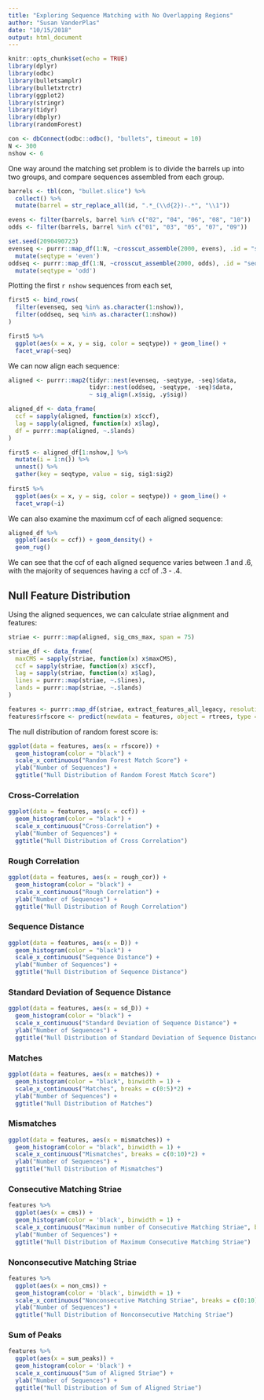 ```yaml
---
title: "Exploring Sequence Matching with No Overlapping Regions"
author: "Susan VanderPlas"
date: "10/15/2018"
output: html_document
---
```


```r
knitr::opts_chunk$set(echo = TRUE)
library(dplyr)
library(odbc)
library(bulletsamplr)
library(bulletxtrctr)
library(ggplot2)
library(stringr)
library(tidyr)
library(dbplyr)
library(randomForest)
```
```r
con <- dbConnect(odbc::odbc(), "bullets", timeout = 10)
N <- 300
nshow <- 6
```

One way around the matching set problem is to divide the barrels up into two groups, and compare sequences assembled from each group. 

```r
barrels <- tbl(con, "bullet.slice") %>%
  collect() %>%
  mutate(barrel = str_replace_all(id, ".*_(\\d{2})-.*", "\\1"))

evens <- filter(barrels, barrel %in% c("02", "04", "06", "08", "10"))
odds <- filter(barrels, barrel %in% c("01", "03", "05", "07", "09"))

set.seed(2090490723)
evenseq <- purrr::map_df(1:N, ~crosscut_assemble(2000, evens), .id = "seq") %>%
  mutate(seqtype = 'even')
oddseq <- purrr::map_df(1:N, ~crosscut_assemble(2000, odds), .id = "seq") %>%
  mutate(seqtype = 'odd')
```

Plotting the first `r nshow` sequences from each set, 

```r
first5 <- bind_rows(
  filter(evenseq, seq %in% as.character(1:nshow)),
  filter(oddseq, seq %in% as.character(1:nshow))
)

first5 %>%
  ggplot(aes(x = x, y = sig, color = seqtype)) + geom_line() + 
  facet_wrap(~seq)
```

We can now align each sequence:

```r

aligned <- purrr::map2(tidyr::nest(evenseq, -seqtype, -seq)$data,
                       tidyr::nest(oddseq, -seqtype, -seq)$data,
                       ~ sig_align(.x$sig, .y$sig))

aligned_df <- data_frame(
  ccf = sapply(aligned, function(x) x$ccf),
  lag = sapply(aligned, function(x) x$lag),
  df = purrr::map(aligned, ~.$lands)
)

first5 <- aligned_df[1:nshow,] %>%
  mutate(i = 1:n()) %>%
  unnest() %>%
  gather(key = seqtype, value = sig, sig1:sig2)
  
first5 %>%
  ggplot(aes(x = x, y = sig, color = seqtype)) + geom_line() + 
  facet_wrap(~i)
```


We can also examine the maximum ccf of each aligned sequence:
```r
aligned_df %>%
  ggplot(aes(x = ccf)) + geom_density() + 
  geom_rug()
```

We can see that the ccf of each aligned sequence varies between .1 and .6, with the majority of sequences having a ccf of .3 - .4. 

## Null Feature Distribution

Using the aligned sequences, we can calculate striae alignment and features:
```r
striae <- purrr::map(aligned, sig_cms_max, span = 75)

striae_df <- data_frame(
  maxCMS = sapply(striae, function(x) x$maxCMS),
  ccf = sapply(striae, function(x) x$ccf),
  lag = sapply(striae, function(x) x$lag),
  lines = purrr::map(striae, ~.$lines),
  lands = purrr::map(striae, ~.$lands)
)

features <- purrr::map_df(striae, extract_features_all_legacy, resolution = 0.625)
features$rfscore <- predict(newdata = features, object = rtrees, type = 'prob')[,2]
```

The null distribution of random forest score is:
```r
ggplot(data = features, aes(x = rfscore)) + 
  geom_histogram(color = "black") + 
  scale_x_continuous("Random Forest Match Score") + 
  ylab("Number of Sequences") + 
  ggtitle("Null Distribution of Random Forest Match Score")
```

### Cross-Correlation

```r
ggplot(data = features, aes(x = ccf)) + 
  geom_histogram(color = "black") + 
  scale_x_continuous("Cross-Correlation") + 
  ylab("Number of Sequences") + 
  ggtitle("Null Distribution of Cross Correlation")
```

### Rough Correlation

```r
ggplot(data = features, aes(x = rough_cor)) + 
  geom_histogram(color = "black") + 
  scale_x_continuous("Rough Correlation") + 
  ylab("Number of Sequences") + 
  ggtitle("Null Distribution of Rough Correlation")
```

### Sequence Distance

```r
ggplot(data = features, aes(x = D)) + 
  geom_histogram(color = "black") + 
  scale_x_continuous("Sequence Distance") + 
  ylab("Number of Sequences") + 
  ggtitle("Null Distribution of Sequence Distance")
```

### Standard Deviation of Sequence Distance

```r
ggplot(data = features, aes(x = sd_D)) + 
  geom_histogram(color = "black") + 
  scale_x_continuous("Standard Deviation of Sequence Distance") + 
  ylab("Number of Sequences") + 
  ggtitle("Null Distribution of Standard Deviation of Sequence Distance")
```

### Matches
```r
ggplot(data = features, aes(x = matches)) + 
  geom_histogram(color = "black", binwidth = 1) + 
  scale_x_continuous("Matches", breaks = c(0:5)*2) + 
  ylab("Number of Sequences") + 
  ggtitle("Null Distribution of Matches")
```

### Mismatches
```r
ggplot(data = features, aes(x = mismatches)) + 
  geom_histogram(color = "black", binwidth = 1) + 
  scale_x_continuous("Mismatches", breaks = c(0:10)*2) + 
  ylab("Number of Sequences") + 
  ggtitle("Null Distribution of Mismatches")
```

### Consecutive Matching Striae

```r
features %>%
  ggplot(aes(x = cms)) + 
  geom_histogram(color = 'black', binwidth = 1) + 
  scale_x_continuous("Maximum number of Consecutive Matching Striae", breaks = c(0:5) * 2) + 
  ylab("Number of Sequences") + 
  ggtitle("Null Distribution of Maximum Consecutive Matching Striae")
```

### Nonconsecutive Matching Striae


```r
features %>%
  ggplot(aes(x = non_cms)) + 
  geom_histogram(color = 'black', binwidth = 1) + 
  scale_x_continuous("Nonconsecutive Matching Striae", breaks = c(0:10) * 2) + 
  ylab("Number of Sequences") + 
  ggtitle("Null Distribution of Nonconsecutive Matching Striae")
```

### Sum of Peaks


```r
features %>%
  ggplot(aes(x = sum_peaks)) + 
  geom_histogram(color = 'black') + 
  scale_x_continuous("Sum of Aligned Striae") + 
  ylab("Number of Sequences") + 
  ggtitle("Null Distribution of Sum of Aligned Striae")
```

